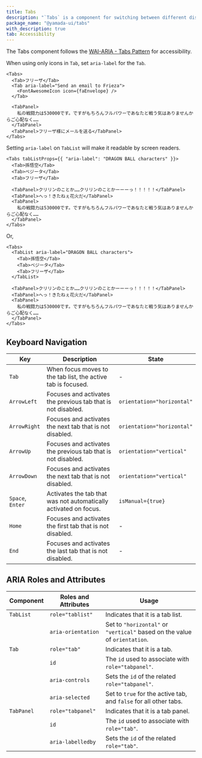 ```yaml
---
title: Tabs
description: "`Tabs` is a component for switching between different display areas."
package_name: "@yamada-ui/tabs"
with_description: true
tab: Accessibility
---
```


The Tabs component follows the [WAI-ARIA - Tabs Pattern](https://www.w3.org/WAI/ARIA/apg/patterns/tabs) for accessibility.

When using only icons in `Tab`, set `aria-label` for the `Tab`.

```tsx live=false
<Tabs>
  <Tab>フリーザ</Tab>
  <Tab aria-label="Send an email to Frieza">
    <FontAwesomeIcon icon={faEnvelope} />
  </Tab>

  <TabPanel>
    私の戦闘力は530000です。ですがもちろんフルパワーであなたと戦う気はありませんからご心配なく……
  </TabPanel>
  <TabPanel>フリーザ様にメールを送る</TabPanel>
</Tabs>
```

Setting `aria-label` on `TabList` will make it readable by screen readers.

```tsx live=false
<Tabs tabListProps={{ "aria-label": "DRAGON BALL characters" }}>
  <Tab>孫悟空</Tab>
  <Tab>ベジータ</Tab>
  <Tab>フリーザ</Tab>

  <TabPanel>クリリンのことか……クリリンのことかーーーっ！！！！！</TabPanel>
  <TabPanel>へっ！きたねぇ花火だ</TabPanel>
  <TabPanel>
    私の戦闘力は530000です。ですがもちろんフルパワーであなたと戦う気はありませんからご心配なく……
  </TabPanel>
</Tabs>
```

Or,

```tsx live=false
<Tabs>
  <TabList aria-label="DRAGON BALL characters">
    <Tab>孫悟空</Tab>
    <Tab>ベジータ</Tab>
    <Tab>フリーザ</Tab>
  </TabList>

  <TabPanel>クリリンのことか……クリリンのことかーーーっ！！！！！</TabPanel>
  <TabPanel>へっ！きたねぇ花火だ</TabPanel>
  <TabPanel>
    私の戦闘力は530000です。ですがもちろんフルパワーであなたと戦う気はありませんからご心配なく……
  </TabPanel>
</Tabs>
```

## Keyboard Navigation

| Key              | Description                                                      | State                      |
| ---------------- | ---------------------------------------------------------------- | -------------------------- |
| `Tab`            | When focus moves to the tab list, the active tab is focused.     | -                          |
| `ArrowLeft`      | Focuses and activates the previous tab that is not disabled.     | `orientation="horizontal"` |
| `ArrowRight`     | Focuses and activates the next tab that is not disabled.         | `orientation="horizontal"` |
| `ArrowUp`        | Focuses and activates the previous tab that is not disabled.     | `orientation="vertical"`   |
| `ArrowDown`      | Focuses and activates the next tab that is not disabled.         | `orientation="vertical"`   |
| `Space`, `Enter` | Activates the tab that was not automatically activated on focus. | `isManual={true}`          |
| `Home`           | Focuses and activates the first tab that is not disabled.        | -                          |
| `End`            | Focuses and activates the last tab that is not disabled.         | -                          |

## ARIA Roles and Attributes

| Component  | Roles and Attributes | Usage                                                                      |
| ---------- | -------------------- | -------------------------------------------------------------------------- |
| `TabList`  | `role="tablist"`     | Indicates that it is a tab list.                                           |
|            | `aria-orientation`   | Set to `"horizontal"` or `"vertical"` based on the value of `orientation`. |
| `Tab`      | `role="tab"`         | Indicates that it is a tab.                                                |
|            | `id`                 | The `id` used to associate with `role="tabpanel"`.                         |
|            | `aria-controls`      | Sets the `id` of the related `role="tabpanel"`.                            |
|            | `aria-selected`      | Set to `true` for the active tab, and `false` for all other tabs.          |
| `TabPanel` | `role="tabpanel"`    | Indicates that it is a tab panel.                                          |
|            | `id`                 | The `id` used to associate with `role="tab"`.                              |
|            | `aria-labelledby`    | Sets the `id` of the related `role="tab"`.                                 |

